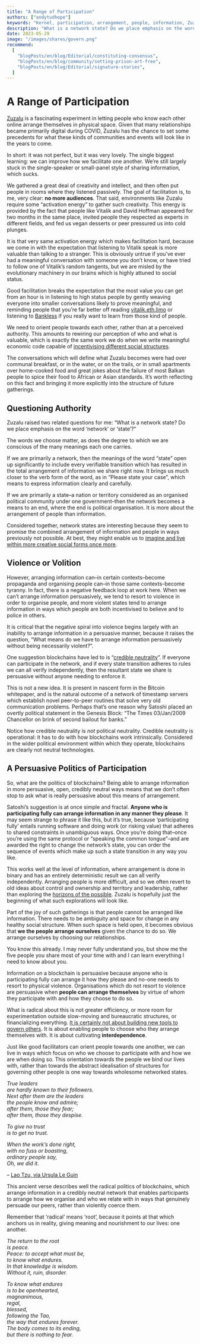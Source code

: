 ```yaml
---
title: "A Range of Participation"
authors: ["andytudhope"]
keywords: "Kernel, participation, arrangement, people, information, Zuzalu"
description: "What is a network state? Do we place emphasis on the word ‘network’ or ‘state’?"
date: 2023-05-29
image: "/images/shares/govern.png"
recommend:
  [
    "blogPosts/en/blog/Editorial/constituting-consensus",
    "blogPosts/en/blog/community/setting-prison-art-free",
    "blogPosts/en/blog/Editorial/signature-stories",
  ]
---
```


# A Range of Participation

[Zuzalu](https://zuzalu.city/) is a fascinating experiment in letting people who know each other online arrange themselves in physical space. Given that many relationships became primarily digital during COVID, Zuzalu has the chance to set some precedents for what these kinds of communities and events will look like in the years to come.

In short: it was not perfect, but it was very lovely. The single biggest learning: we can improve how we facilitate one another. We’re still largely stuck in the single-speaker or small-panel style of sharing information, which sucks. 

We gathered a great deal of creativity and intellect, and then often put people in rooms where they listened passively. The goal of facilitation is, to me, very clear: **no more audiences**. That said, environments like Zuzalu require some “activation energy” to gather such creativity. This energy is provided by the fact that people like Vitalik and David Hoffman appeared for two months in the same place, invited people they respected as experts in different fields, and fed us vegan desserts or peer pressured us into cold plunges.

It is that very same activation energy which makes facilitation hard, because we come in with the expectation that listening to Vitalik speak is more valuable than talking to a stranger. This is obviously untrue if you’ve ever had a meaningful conversation with someone you don’t know, or have tried to follow one of Vitalik’s random tangents, but we are misled by the evolutionary machinery in our brains which is highly attuned to social status.

Good facilitation breaks the expectation that the most value you can get from an hour is in listening to high status people by gently weaving everyone into smaller conversations likely to prove meaningful, and reminding people that you’re far better off reading [vitalik.eth.limo](https://vitalik.eth.limo/) or listening to [Bankless](https://www.bankless.com/listen) if you really want to learn from those kind of people. 

We need to orient people towards each other, rather than at a perceived authority. This amounts to rewiring our perception of who and what is valuable, which is exactly the same work we do when we write meaningful economic code capable of [incentivising different social structures](/learn/module-5/incentives).

The conversations which will define what Zuzalu becomes were had over communal breakfast, or in the water, or on the trails, or in small apartments over home-cooked food and great jokes about the failure of most Balkan people to spice their food to African or Asian standards. It’s worth reflecting on this fact and bringing it more explicitly into the structure of future gatherings.

## Questioning Authority

Zuzalu raised two related questions for me: “What is a network state? Do we place emphasis on the word ‘network’ or ‘state’?” 

The words we choose matter, as does the degree to which we are conscious of the many meanings each one carries. 

If we are primarily a network, then the meanings of the word “state” open up significantly to include every verifiable transition which has resulted in the total arrangement of information we share right now. It brings us much closer to the verb form of the word, as in “Please state your case”, which means to express information clearly and carefully.

If we are primarily a state–a nation or territory considered as an organised political community under one government–then the network becomes a means to an end, where the end is political organisation. It is more about the arrangement of people than information.

Considered together, network states are interesting because they seem to promise the combined arrangement of information and people in ways previously not possible. At best, they might enable us to [imagine and live within more creative social forms once more](/conversation/hospitality/#playful-souls). 

## Violence or Volition

However, arranging information can–in certain contexts–become propaganda and organising people can–in those same contexts–become tyranny. In fact, there is a negative feedback loop at work here. When we can’t arrange information persuasively, we tend to resort to violence in order to organise people, and more violent states tend to arrange information in ways which people are both incentivised to believe and to police in others.

It is critical that the negative spiral into violence begins largely with an inability to arrange information in a persuasive manner, because it raises the question, “What means do we have to arrange information persuasively without being necessarily violent?”. 

One suggestion blockchains have led to is “[credible neutrality](https://nakamoto.com/credible-neutrality/)”. If everyone can participate in the network, and if every state transition adheres to rules we can all verify independently, then the resultant state we share is persuasive without anyone needing to enforce it.

This is not a new idea. It is present in nascent form in the Bitcoin whitepaper, and is the natural outcome of a network of timestamp servers which establish novel peer-to-peer routines that solve very old communication problems. Perhaps that’s one reason why Satoshi placed an overtly political statement in the Genesis Block: “The Times 03/Jan/2009 Chancellor on brink of second bailout for banks.”

Notice how credible neutrality is _not_ political neutrality. Credible neutrality is operational: it has to do with how blockchains work intrinsically. Considered in the wider political environment within which they operate, blockchains are clearly not neutral technologies.

## A Persuasive Politics of Participation

So, what are the politics of blockchains? Being able to arrange information in more persuasive, open, credibly neutral ways means that we don’t often stop to ask what is really persuasive about this means of arrangement.

Satoshi’s suggestion is at once simple and fractal. **Anyone who is participating fully can arrange information in any manner they please**. It may seem strange to phrase it like this, but it’s true, because ‘participating fully’ entails running software and doing work (or risking value) that adheres to shared constraints in unambiguous ways. Once you’re doing that–once you’re using the same protocol or “speaking the common tongue”–and are awarded the right to change the network’s state, you can order the sequence of events which make up such a state transition in any way you like.

This works well at the level of information, where arrangement is done in binary and has an entirely deterministic result we can all verify independently. Arranging people is more difficult, and so we often revert to old ideas about control and ownership and territory and leadership, rather than exploring the [horizons of the possible](https://sign.kernel.community). Zuzalu is hopefully just the beginning of what such explorations will look like.

Part of the joy of such gatherings is that people cannot be arranged like information. There needs to be ambiguity and space for change in any healthy social structure. When such space is held open, it becomes obvious that **we the people arrange ourselves** given the chance to do so. We arrange ourselves by choosing our relationships.

You know this already. I may never fully understand you, but show me the five people you share most of your time with and I can learn everything I need to know about you.

Information on a blockchain is persuasive because anyone who is participating fully can arrange it how they please and no-one needs to resort to physical violence. Organisations which do not resort to violence are persuasive when **people can arrange themselves** by virtue of whom they participate with and how they choose to do so.

What is radical about this is not greater efficiency, or more room for experimentation outside slow-moving and bureaucratic structures, or financializing everything. [It is certainly not about building new tools to govern others](/learn/module-4/governance/#anarchy). It is about enabling people to choose who they arrange themselves with. It is about cultivating **interdependence**. 

Just like good facilitators can orient people towards one another, we can live in ways which focus on who we choose to participate with and how we are when doing so. This orientation towards the people we bind our lives with, rather than towards the abstract idealisation of structures for governing other people is one way towards wholesome networked states.

_True leaders_  
_are hardly known to their followers._  
_Next after them are the leaders_  
_the people know and admire;_  
_after them, those they fear;_  
_after them, those they despise._  
  
_To give no trust_  
_is to get no trust._  
  
_When the work’s done right,_  
_with no fuss or boasting,_  
_ordinary people say,_  
_Oh, we did it._  
  
_–_ [Lao Tzu, via Ursula Le Guin](https://terebess.hu/english/tao/LeGuin.pdf)

This ancient verse describes well the radical politics of blockchains, which arrange information in a credibly neutral network that enables participants to arrange how we organise and who we relate with in ways that genuinely persuade our peers, rather than violently coerce them. 

Remember that ‘radical’ means ‘root’, because it points at that which anchors us in reality, giving meaning and nourishment to our lives: one another.

_The return to the root_  
_is peace._  
_Peace: to accept what must be,_  
_to know what endures._  
_In that knowledge is wisdom._  
_Without it, ruin, disorder._  
  
_To know what endures_  
_is to be openhearted,_  
_magnanimous,_  
_regal,_  
_blessed,_  
_following the Tao,_  
_the way that endures forever._  
_The body comes to its ending,_  
_but there is nothing to fear._